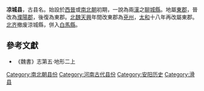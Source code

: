'''凉城县'''，古县名。始設於[[西晉|西晉]]或[[南北朝|南北朝]]初期，一說為兩[[漢|漢]]之[[聊城縣|聊城縣]]。地屬[[東郡|東郡]]，晉改為[[濮陽郡|濮陽郡]]，後復為東郡。[[北魏|北魏]][[天興_(北魏)|天興]]年間改東郡為[[兗州|兗州]]，[[太和_(北魏)|太和]]十八年再改屬東郡。[[北齐|北齐]]撤废涼城縣，併入[[白馬縣|白馬縣]]。 

==參考文獻==
<div class="references-small">
<references></references>
</div>
*《魏書》志第五·地形二上

{{南北朝小作品}}
[[Category:南北朝县份|Category:南北朝县份]]
[[Category:河南古代县份|Category:河南古代县份]]
[[Category:安阳历史|Category:安阳历史]]
[[Category:滑县|Category:滑县]]